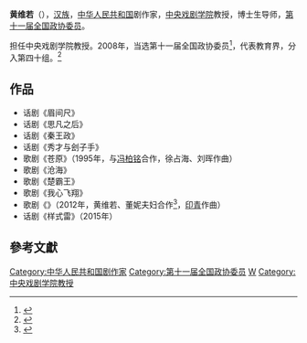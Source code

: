 '''黄维若'''（{{bd|1950年|10月17日<ref>路三歌：《[http://blog.sina.com.cn/s/blog_5919b9dc0101e7p2.html  黄维若的生日：1950年10月17日（九月初七）] {{Wayback|url=http://blog.sina.com.cn/s/blog_5919b9dc0101e7p2.html |date=20200218215330 }}》</ref>|}}），[[汉族|汉族]]，[[中华人民共和国|中华人民共和国]]剧作家，[[中央戏剧学院|中央戏剧学院]]教授，博士生导师，[[第十一届全国政协委员|第十一届全国政协委员]]。

担任中央戏剧学院教授。2008年，当选第十一届全国政协委员<ref>{{cite news|title=第十一届全国政协委员名单|url=http://www.indaa.com.cn/zt/2009qglh/zxzs/200903/t20090303_127573.html|accessdate=2013-04-09|newspaper=新华社北京1月25日电 中国人民政治协商会议第十一届全国委员会委员名单(共2237人，2008年1月25日政协第十届全国委员会常务委员会第二十次会议通过)|date=2008年1月25日|deadurl=yes|archiveurl=https://web.archive.org/web/20130928014403/http://www.indaa.com.cn/zt/2009qglh/zxzs/200903/t20090303_127573.html|archivedate=2013年9月28日}}</ref>，代表教育界，分入第四十组。<ref>{{cite news|title=全国政协信息-黄维若|url=http://www.cppcc.gov.cn/CMS/wylibary/showJcwyxtInfoWylibary.action?tabJcwyxt.guid=11W0014570&wytype=wjwy|accessdate=2013-04-11|newspaper=全国政协委员会|archive-date=2019-09-01|archive-url=https://web.archive.org/web/20190901014220/http://www.cppcc.gov.cn/CMS/wylibary/showJcwyxtInfoWylibary.action?tabJcwyxt.guid=11W0014570&wytype=wjwy|dead-url=no}}</ref>

==作品==
*话剧《眉间尺》
*话剧《思凡之后》
*话剧《秦王政》
*话剧《秀才与刽子手》
*歌剧《苍原》（1995年，与[[冯柏铭|冯柏铭]]合作，徐占海、刘晖作曲）
*歌剧《沧海》
*歌剧《楚霸王》
*歌剧《我心飞翔》
*歌剧《{{link-en|运河谣|The Canal Ballad}}》（2012年，黄维若、董妮夫妇合作<ref>{{cite news|url=http://www.wenming.cn/wmzh_pd/rw/rwdt/201207/t20120720_766679.shtml|title=黄维若 董妮：给漂泊的人写戏|work=人民日报海外版|date=2012-07-20|accessdate=2022-04-11}}</ref>，[[印青|印青]]作曲）
*话剧《样式雷》（2015年）

==參考文獻==
{{reflist}}
{{中国政治人物小作品}}
{{DEFAULTSORT:Huang Weiruo}}
[[Category:中华人民共和国剧作家|Category:中华人民共和国剧作家]]
[[Category:第十一届全国政协委员|Category:第十一届全国政协委员]]
[[Category:黃姓|W]]
[[Category:中央戏剧学院教授|Category:中央戏剧学院教授]]
